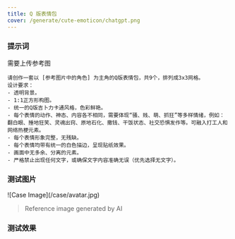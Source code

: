 ```yaml
---
title: Q 版表情包
cover: /generate/cute-emoticon/chatgpt.png
---
```


### 提示词

需要上传参考图

```text
请创作一套以 [参考图片中的角色] 为主角的Q版表情包，共9个，排列成3x3网格。
设计要求：
- 透明背景。
- 1:1正方形构图。
- 统一的Q版吉卜力卡通风格，色彩鲜艳。
- 每个表情的动作、神态、内容各不相同，需要体现“骚、贱、萌、抓狂”等多样情绪，例如：翻白眼、捶地狂笑、灵魂出窍、原地石化、撒钱、干饭状态、社交恐惧发作等。可融入打工人和网络热梗元素。
- 每个表情形象完整，无残缺。
- 每个表情均带有统一的白色描边，呈现贴纸效果。
- 画面中无多余、分离的元素。
- 严格禁止出现任何文字，或确保文字内容准确无误（优先选择无文字）。
```

### 测试图片

<div className="w-[30%] mx-auto">
![Case Image](/case/avatar.jpg)
</div>

> Reference image generated by AI

### 测试效果

<ImagePreview>
  <ImageCase imageUrl="/generate/cute-emoticon/chatgpt.png" modelName="ChatGPT" />
  <ImageCase imageUrl="/generate/cute-emoticon/doubao.png" modelName="doubao" />
  <ImageCase imageUrl="/generate/cute-emoticon/jimeng.jpeg" modelName="jimeng" />
</ImagePreview>